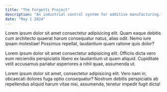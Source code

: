 ```yaml
---
title: "The Forgetti Project"
description: "An industrial control system for additive manufacturing."
date: "May 1 2024"
---
```


Lorem ipsum dolor sit amet consectetur adipisicing elit. Quam eaque debitis cum architecto quaerat harum consequatur natus, alias odit. Nemo iure ipsam molestiae! Possimus repellat, laudantium quam ratione quis dolor?

Lorem ipsum dolor sit amet consectetur adipisicing elit. Officiis dicta vero eum reiciendis perspiciatis libero ex laudantium ut quam aliquid. Cupiditate velit accusamus pariatur asperiores a nihil quae, assumenda ut.

Lorem ipsum dolor sit amet, consectetur adipisicing elit. Vero nam in, obcaecati dolores fuga optio consequatur? Nostrum debitis perspiciatis ab repellendus aliquid harum vitae nisi, assumenda, tenetur impedit fugit dicta!